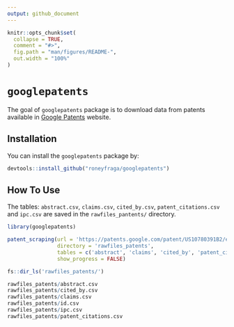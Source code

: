 ```yaml
---
output: github_document
---
```


<!-- README.md is generated from README.Rmd. Please edit that file -->

```r
knitr::opts_chunk$set(
  collapse = TRUE,
  comment = "#>",
  fig.path = "man/figures/README-",
  out.width = "100%"
)
```

# `googlepatents`

<!-- badges: start -->
<!-- badges: end -->

The goal of `googlepatents` package is to download data from patents available in [Google Patents](https://patents.google.com/) website.

## Installation

You can install the `googlepatents` package by:

```r
devtools::install_github("roneyfraga/googlepatents")
```

## How To Use

The tables: `abstract.csv`, `claims.csv`, `cited_by.csv`, `patent_citations.csv` and `ipc.csv` are saved in the `rawfiles_pantents/` directory.

```r
library(googlepatents)

patent_scraping(url = 'https://patents.google.com/patent/US10780391B2/en',
                directory = 'rawfiles_patents',
                tables = c('abstract', 'claims', 'cited_by', 'patent_citations', 'ipc'),
                show_progress = FALSE)

fs::dir_ls('rawfiles_patents/')
```

```r 
rawfiles_patents/abstract.csv
rawfiles_patents/cited_by.csv
rawfiles_patents/claims.csv
rawfiles_patents/id.csv
rawfiles_patents/ipc.csv
rawfiles_patents/patent_citations.csv
```

